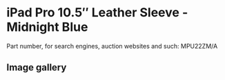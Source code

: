 
# iPad Pro 10.5″ Leather Sleeve - Midnight Blue

Part number, for search engines, auction websites and such: MPU22ZM/A

## Image gallery

<div style={{ width: "768px" }}>
  <GalleryComponent
    images={[
      {
        original: "/everysource/MPU22.png",
        thumbnail: "/everypreview/MPU22.png",
      },
      {
        original: "/everysource/MPU22_AV2.png",
        thumbnail: "/everypreview/MPU22_AV2.png",
      },
      {
        original: "/everysource/MPU22_AV3.png",
        thumbnail: "/everypreview/MPU22_AV3.png",
      }
    ]}
  />
</div>